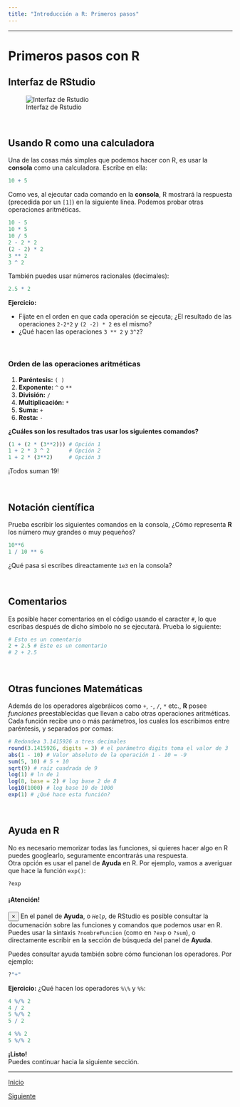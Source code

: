```yaml
---
title: "Introducción a R: Primeros pasos"
---
```

***
# Primeros pasos con R

## Interfaz de RStudio

![Interfaz de Rstudio](http://mcolebrook.github.io/CursoRStudio/figure/RStudio_panels.png)

<br>

## Usando R como una calculadora
Una de las cosas más simples que podemos hacer con R, es usar la **consola** como una calculadora. Escribe en ella:
```r
10 + 5
```

Como ves, al ejecutar cada comando en la **consola**, R mostrará la respuesta (precedida por un `[1]`) en la siguiente línea. Podemos probar otras operaciones aritméticas.

```r
10 - 5
10 * 5
10 / 5
2 - 2 * 2
(2 - 2) * 2
3 ** 2
3 ^ 2
```

También puedes usar números racionales (decimales):
```r
2.5 * 2
```

**Ejercicio:**

* Fíjate en el orden en que cada operación se ejecuta; ¿El resultado de las operaciones  `2-2*2` y `(2 -2) * 2` es el mismo?
* ¿Qué hacen las operaciones `3 ** 2` y `3^2`?

<br>

### Orden de las operaciones aritméticas

1. **Paréntesis:** `( )`
2. **Exponente:** `^` o `**`
3. **División:** `/`
4. **Multiplicación:** `*`
5. **Suma:** `+`
6. **Resta:** `-`

**¿Cuáles son los resultados tras usar los siguientes comandos?**
```r
(1 + (2 * (3**2))) # Opción 1
1 + 2 * 3 ^ 2      # Opción 2
1 + 2 * (3**2)     # Opción 3
```

[¡Todos suman 19!]{.spoiler}

<br>

## Notación científica
Prueba escribir los siguientes comandos en la consola, ¿Cómo representa **R** los número muy grandes o muy pequeños?
```r
10**6
1 / 10 ** 6
```
¿Qué pasa si escribes direactamente `1e3` en la consola?

<br>

## Comentarios
Es posible hacer comentarios en el código usando el caracter `#`, lo que escribas después de dicho símbolo no se ejecutará. Prueba lo siguiente:

```r
# Esto es un comentario
2 + 2.5 # Este es un comentario
# 2 + 2.5
```

<br>

## Otras funciones Matemáticas
Además de los operadores algebráicos como `+`, `-`, `/`, `*` etc., **R** posee *funciones* preestablecidas que llevan a cabo otras operaciones aritméticas. Cada función recibe uno o más parámetros, los cuales los escribimos entre paréntesis, y separados por comas:
```r
# Redondea 3.1415926 a tres decimales
round(3.1415926, digits = 3) # el parámetro digits toma el valor de 3
abs(1 - 10) # Valor absoluto de la operación 1 - 10 = -9
sum(5, 10) # 5 + 10
sqrt(9) # raíz cuadrada de 9
log(1) # ln de 1
log(8, base = 2) # log base 2 de 8
log10(1000) # log base 10 de 1000
exp(1) # ¿Qué hace esta función?
```

<br>

## Ayuda en R

No es necesario memorizar todas las funciones, si quieres hacer algo en R puedes googlearlo, seguramente encontrarás una respuesta.  
Otra opción es usar el panel de **Ayuda** en R. Por ejemplo, vamos a averiguar que hace la función `exp()`:
```r
?exp
```

<div class="alert alert-dismissible alert-success">
<h4 class="alert-heading">¡Atención!</h4>
  <button type="button" class="close" data-dismiss="alert">&times;</button>
  En el panel de **Ayuda**, o *`Help`*, de RStudio es posible consultar la documenación sobre las funciones y comandos que podemos usar en R. Puedes usar la sintaxis `?nombreFuncion` (como en `?exp` o `?sum`), o directamente escribir en la sección de búsqueda del panel de **Ayuda**.
</div>


Puedes consultar ayuda también sobre cómo funcionan los operadores. Por ejemplo:
```r
?"+"
```

**Ejercicio:** ¿Qué hacen los operadores `%\%` y `%%`:

```r
4 %/% 2
4 / 2
5 %/% 2
5 / 2

4 %% 2
5 %/% 2
```

**¡Listo!**  
Puedes continuar hacia la siguiente sección.

***




<a class="btn btn-primary pull-left" href="./index.html" role="button"> Inicio </a>


<a class="btn btn-primary pull-right" href="./intro_R_p2.html" role="button"> Siguiente </a>

